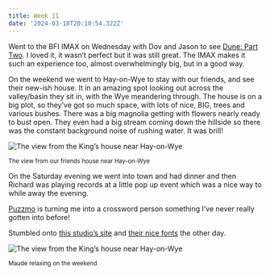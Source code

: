 ```yaml
---
title: Week 11
date: '2024-03-18T20:10:54.322Z'
---
```


Went to the BFI IMAX on Wednesday with Dov and Jason to see [Dune: Part Two](https://letterboxd.com/jonheslop/film/dune-part-two/). I loved it, it wasn’t perfect but it was still great. The IMAX makes it such an experience too, almost overwhelmingly big, but in a good way.

On the weekend we went to Hay-on-Wye to stay with our friends, and see their new-ish house. It in an amazing spot looking out across the valley/basin they sit in, with the Wye meandering through. The house is on a big plot, so they’ve got so much space, with lots of nice, BIG, trees and various bushes. There was a big magnolia getting with flowers nearly ready to bust open. They even had a big stream coming down the hillside so there was the constant background noise of rushing water. It was brill!

![The view from the King’s house near
  Hay-on-Wye](https://imagedelivery.net/tfgleCjJafHVtd2F4ngDnQ/a53f5b11-dfed-4ea9-5f65-06507693a600/medium)

<small>The view from our friends house near Hay-on-Wye</small>

On the Saturday evening we went into town and had dinner and then Richard was playing records at a little pop up event which was a nice way to while away the evening.

[Puzzmo](https://www.puzzmo.com/) is turning me into a crossword person something I’ve never really gotten into before!

Stumbled onto [this studio’s site](https://www.studiofeixen.ch/) and [their nice fonts](https://fonts.studiofeixen.ch/) the other day.

![The view from the King’s house near
  Hay-on-Wye](https://imagedelivery.net/tfgleCjJafHVtd2F4ngDnQ/24bf6bff-c154-459b-588a-3ba83b2bf900/medium)

<small>Maude relaxing on the weekend</small>
